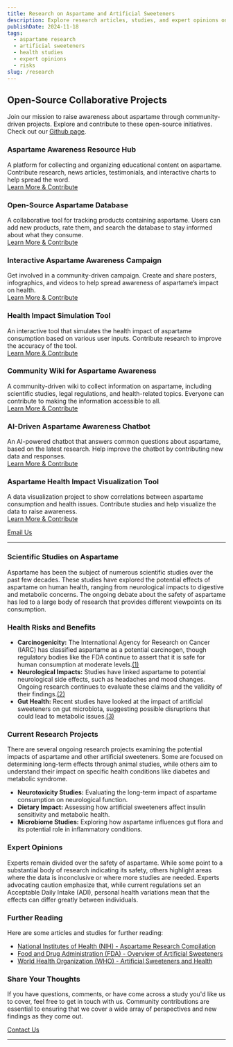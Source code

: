 ```yaml
---
title: Research on Aspartame and Artificial Sweeteners
description: Explore research articles, studies, and expert opinions on aspartame and other artificial sweeteners. Learn about potential health impacts and ongoing scientific debates.
publishDate: 2024-11-18
tags:
  - aspartame research
  - artificial sweeteners
  - health studies
  - expert opinions
  - risks
slug: /research
---
```


## Open-Source Collaborative Projects

Join our mission to raise awareness about aspartame through community-driven projects. Explore and contribute to these open-source initiatives. Check out our [Github page](https://github.com/aspartame-aware).

### Aspartame Awareness Resource Hub

A platform for collecting and organizing educational content on aspartame. Contribute research, news articles, testimonials, and interactive charts to help spread the word.  
[Learn More & Contribute](https://github.com/aspartame-aware/resource-hub)

### Open-Source Aspartame Database

A collaborative tool for tracking products containing aspartame. Users can add new products, rate them, and search the database to stay informed about what they consume.  
[Learn More & Contribute](https://github.com/aspartame-aware/aspartame-database)

### Interactive Aspartame Awareness Campaign

Get involved in a community-driven campaign. Create and share posters, infographics, and videos to help spread awareness of aspartame’s impact on health.  
[Learn More & Contribute](https://github.com/aspartame-aware/interactive-campaign)

### Health Impact Simulation Tool

An interactive tool that simulates the health impact of aspartame consumption based on various user inputs. Contribute research to improve the accuracy of the tool.  
[Learn More & Contribute](https://github.com/aspartame-aware/health-simulation)

### Community Wiki for Aspartame Awareness

A community-driven wiki to collect information on aspartame, including scientific studies, legal regulations, and health-related topics. Everyone can contribute to making the information accessible to all.  
[Learn More & Contribute](https://github.com/aspartame-aware/community-wiki)

### AI-Driven Aspartame Awareness Chatbot

An AI-powered chatbot that answers common questions about aspartame, based on the latest research. Help improve the chatbot by contributing new data and responses.  
[Learn More & Contribute](https://github.com/aspartame-aware/sparty-bot)

### Aspartame Health Impact Visualization Tool

A data visualization project to show correlations between aspartame consumption and health issues. Contribute studies and help visualize the data to raise awareness.  
[Learn More & Contribute](https://github.com/aspartame-aware/impact-visualization)

[Email Us](mailto:research@aspartameawareness.org)

* * *

### Scientific Studies on Aspartame

Aspartame has been the subject of numerous scientific studies over the past few decades. These studies have explored the potential effects of aspartame on human health, ranging from neurological impacts to digestive and metabolic concerns. The ongoing debate about the safety of aspartame has led to a large body of research that provides different viewpoints on its consumption.

### Health Risks and Benefits

*   **Carcinogenicity:** The International Agency for Research on Cancer (IARC) has classified aspartame as a potential carcinogen, though regulatory bodies like the FDA continue to assert that it is safe for human consumption at moderate levels.[(1)](#)
*   **Neurological Impacts:** Studies have linked aspartame to potential neurological side effects, such as headaches and mood changes. Ongoing research continues to evaluate these claims and the validity of their findings.[(2)](#)
*   **Gut Health:** Recent studies have looked at the impact of artificial sweeteners on gut microbiota, suggesting possible disruptions that could lead to metabolic issues.[(3)](#)

### Current Research Projects

There are several ongoing research projects examining the potential impacts of aspartame and other artificial sweeteners. Some are focused on determining long-term effects through animal studies, while others aim to understand their impact on specific health conditions like diabetes and metabolic syndrome.

*   **Neurotoxicity Studies:** Evaluating the long-term impact of aspartame consumption on neurological function.
*   **Dietary Impact:** Assessing how artificial sweeteners affect insulin sensitivity and metabolic health.
*   **Microbiome Studies:** Exploring how aspartame influences gut flora and its potential role in inflammatory conditions.

### Expert Opinions

Experts remain divided over the safety of aspartame. While some point to a substantial body of research indicating its safety, others highlight areas where the data is inconclusive or where more studies are needed. Experts advocating caution emphasize that, while current regulations set an Acceptable Daily Intake (ADI), personal health variations mean that the effects can differ greatly between individuals.

### Further Reading

Here are some articles and studies for further reading:

*   [National Institutes of Health (NIH) - Aspartame Research Compilation](https://www.nih.gov)
*   [Food and Drug Administration (FDA) - Overview of Artificial Sweeteners](https://www.fda.gov)
*   [World Health Organization (WHO) - Artificial Sweeteners and Health](https://www.who.int)

### Share Your Thoughts

If you have questions, comments, or have come across a study you'd like us to cover, feel free to get in touch with us. Community contributions are essential to ensuring that we cover a wide array of perspectives and new findings as they come out.

[Contact Us](#)

* * *
